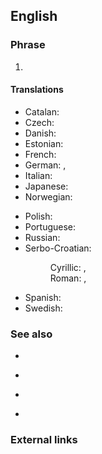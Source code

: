 ==English==

===Phrase===
{{en-phrase|[[lights]], [[camera]], [[action]]!}}

# {{lb|en|cinematography}} {{def|The traditional [[cue]] to the members of a [[film crew]] at the beginning of a [[take]].}}

====Translations====
{{trans-top|tradicional cue at a beginning of a take}}
* Catalan: {{t|ca|llums, càmera, acció!}}
* Czech: {{t|cs|kamera, klapka, jedeme!}}
* Danish: {{t|da|lys, kamera, action!}}
* Estonian: {{t|et|valgus, kaamera, võte!}}
* French: {{t|fr|silence, moteur, action !}}
* German: {{t|de|Licht! Kamera! Action!}}, {{t|de|Licht, Kamera, Action!}}
* Italian: {{t|it|luci, motore, azione!}}
* Japanese: {{t|ja|ライト、カメラ、アクション！|tr=raito, kamera, akushon!}}
* Norwegian: {{t|no|lys, kamera, action!}}
{{trans-mid}}
* Polish: {{t|pl|światła, kamera, akcja!}}
* Portuguese: {{t|pt|luzes, câmera, ação!}}
* Russian: {{t|ru|свет, ка́мера, мото́р!}}
* Serbo-Croatian:
*: Cyrillic: {{t|sh|то̑н, ка̀мера, а̀кција!}}, {{t|sh|све̏тла, ка̀мера, а̀кција!}}
*: Roman: {{t|sh|tȏn, kàmera, àkcija!}}, {{t|sh|svȅtla, kàmera, àkcija!}}
* Spanish: {{t|es|¡luces, cámara, acción!}}
* Swedish: {{t|sv|tystnad, tagning!}}
{{trans-bottom}}

===See also===
{{top4}}
* {{l|en|on your mark, get set, go}}
{{mid4}}
* {{l|en|ready, aim, fire}}
{{mid4}}
* {{l|en|ready, set, go}}
{{mid4}}
* {{l|en|ready, steady, go}}
{{bottom}}

===External links===
{{pedia}}

{{catlangname|en|sentences|lexical triplets}}
